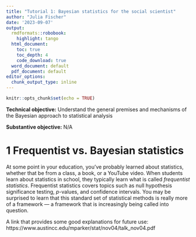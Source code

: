 ```yaml
---
title: "Tutorial 1: Bayesian statistics for the social scientist"
author: "Julia Fischer"
date: '2023-09-07'
output:
  rmdformats::robobook:
    highlight: tango
  html_document:
    toc: true
    toc_depth: 4
    code_download: true
  word_document: default
  pdf_document: default
editor_options:
  chunk_output_type: inline
---
```


```r
knitr::opts_chunk$set(echo = TRUE)
```

**Technical objective:** Understand the general premises and mechanisms of the Bayesian approach to statistical analysis

**Substantive objective:** N/A

# 1 Frequentist vs. Bayesian statistics

At some point in your education, you've probably learned about statistics, whether that be from a class, a book, or a YouTube video. When students learn about statistics in school, they typically learn what is called *frequentist statistics*. Frequentist statistics covers topics such as null hypothesis significance testing, *p*-values, and confidence intervals. You may be surprised to learn that this standard set of statistical methods is really more of a framework &mdash; a framework that is increasingly being called into question.

A link that provides some good explanations for future use: https://www.austincc.edu/mparker/stat/nov04/talk_nov04.pdf